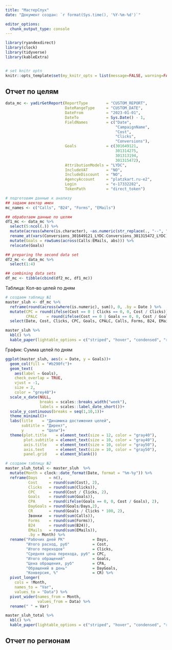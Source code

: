 ```yaml
---
title: "МастерСлух"
date: "Документ создан: `r format(Sys.time(), '%Y-%m-%d')`"

editor_options: 
  chunk_output_type: console
---
```


```r
library(ryandexdirect)
library(clock)
library(tidyverse)
library(kableExtra)


# set knitr optn
knitr::opts_template$set(my_knitr_opts = list(message=FALSE, warning=FALSE, cache=TRUE, echo=FALSE))

```

## Отчет по целям

```r
data_mc <- yadirGetReport(ReportType        = "CUSTOM_REPORT",
                          DateRangeType     = "CUSTOM_DATE",
                          DateFrom          = "2023-01-01",
                          DateTo            = Sys.Date() - 1,
                          FieldNames        = c("Date",
                                                "CampaignName",
                                                "Cost",
                                                "Clicks",
                                                "Conversions"),
                          Goals             = c(301649121,
                                                301314275,
                                                301313194,
                                                301315472),
                          AttributionModels = "LYDC",
                          IncludeVAT        = "NO",
                          IncludeDiscount   = "NO",
                          AgencyAccount     = "platzkart.ru-e2",
                          Login             = "e-17332282",
                          TokenPath         = "direct_token")


```

```r
# подготовим данные к анализу
## задаем вектор имен
mc_names <- c("Calls", "B24", "Forms", "EMails")

## обработаем данные по целям
df1_mc <- data_mc %>%
  select(5:ncol(.)) %>%
  mutate(across(where(is.character), ~as.numeric(str_replace(., "--", "0")))) %>%
  rename_at(vars(Conversions_301649121_LYDC:Conversions_301315472_LYDC), ~mc_names) %>%
  mutate(Goals = rowSums(across(Calls:EMails, abs))) %>%
  relocate(Goals)

## preparing the second data set
df2_mc <- data_mc %>%
  select(1:4)

## combining data sets
df_mc <- tibble(cbind(df2_mc, df1_mc))

```

Таблица: Кол-во целей по дням

```r
# создаем таблицу №1
master_sluh <- df_mc %>%
  reframe(round(across(where(is.numeric), sum)), 0, .by = Date ) %>%
  mutate(CPC = round(ifelse(Cost == 0 | Clicks == 0, 0, Cost / Clicks)),
         CPALC    = round(ifelse(Cost == 0 | Goals == 0, 0, Cost / Goals))) %>%
  select(Date, Cost, Clicks, CPC, Goals, CPALC, Calls, Forms, B24, EMails)

master_sluh %>% 
  kbl() %>%
  kable_paper(lightable_options = c("striped", "hover", "condensed", "responsive"))

```

График: Сумма целей по дням

```r
ggplot(master_sluh, aes(x = Date, y = Goals))+
  geom_col(fill = "#b290fc")+
  geom_text(
    aes(label = Goals),
    check_overlap = TRUE,
    vjust = -1,
    size = 2,
    color = "grey40")+
  scale_x_date(NULL,
               breaks = scales::breaks_width("week"),
               labels = scales::label_date_short())+
  scale_y_continuous(breaks = seq(1,10,1))+
  theme_minimal()+
  labs(title    = "Динамика достижения целей",
       subtitle = "Директ",
       y        = "Цели")+
  theme(plot.title    = element_text(size = 12, color = "gray40"),
        plot.subtitle = element_text(size = 10, color = "gray40"),
        axis.title    = element_text(size = 10, color = "gray50"),
        axis.text     = element_text(size = 10, color = "gray50"), 
        panel.grid    = element_blank())
```

```r
# создаем таблицу №2
master_sluh_total <- master_sluh  %>%
  mutate(Month = clock::date_format(Date, format = "%m-%y")) %>% 
  reframe(Days     = n(),
          Cost     = round(sum(Cost), 2),
          Clicks   = round(sum(Clicks)),
          CPC      = round(Cost / Clicks, 2),
          Goals    = round(sum(Goals)),
          CPA      = round(ifelse(Goals == 0, 0, Cost / Goals), 2),
          DayGoals = round(Goals/Days,2),
          CR       = round(Goals / Clicks * 100, 2),
          Звонки   = round(sum(Calls)),
          Forms    = round(sum(Forms)),
          B24      = round(sum(B24)),
          EMails   = round(sum(EMails)),
          .by = Month) %>%
  rename("Рабочих дней РК"            = Days,
         "Итого расход, руб"          = Cost,
         "Итого переходов"            = Clicks,
         "Средняя цена перехода, руб" = CPC,
         "Итого обращений"            = Goals,
         "Цена обращения, руб"        = CPA,
         "Обращений в день"           = DayGoals,
         "Конверсия, %"               = CR) %>% 
  pivot_longer(
    cols = !Month,
    names_to = "Var",
    values_to = "Data") %>%  
  pivot_wider(names_from = Month,
              values_from = Data) %>% 
  rename(" " = Var)

master_sluh_total %>% 
  kbl() %>%
  kable_paper(lightable_options = c("striped", "hover", "condensed", "responsive"))

```


## Отчет по регионам

